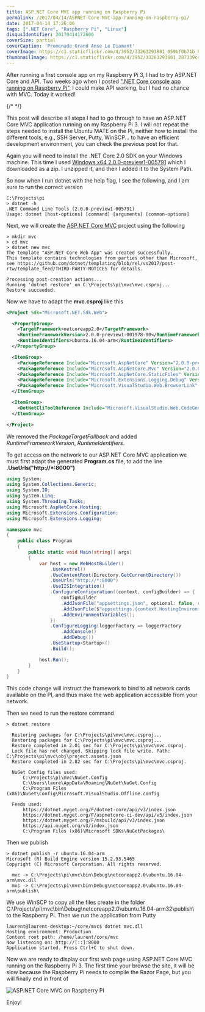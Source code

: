 ```yaml
---
title: ASP.NET Core MVC app running on Raspberry Pi
permalink: /2017/04/14/ASPNET-Core-MVC-app-running-on-raspberry-pi/
date: 2017-04-14 17:26:06
tags: [".NET Core", "Raspberry Pi", "Linux"]
disqusIdentifier: 20170414172606
coverSize: partial
coverCaption: 'Promenade Grand Anse Le Diamant'
coverImage: https://c1.staticflickr.com/4/3952/33263293801_059bf0b71b_h.jpg
thumbnailImage: https://c1.staticflickr.com/4/3952/33263293801_287339c443_q.jpg
---
```


After running a first console app on my Raspberry Pi 3, I had to try ASP.NET Core and API. Two weeks ago when I posted [".NET Core console app running on Raspberry Pi"](http://laurentkempe.com/2017/04/03/Dotnet-Core-app-running-on-raspberry-pi/), I could make API working, but I had no chance with MVC. Today it worked!

{/* <!-- more --> */}

This post will describe all steps I had to go through to have an ASP.NET Core MVC application running on my Raspberry Pi 3. I will not repeat the steps needed to install the Ubuntu MATE on the Pi, neither how to install the different tools, e.g., SSH Server, Putty, WinSCP... to have an efficient development environment, you can check the previous post for that.

Again you will need to install the .NET Core 2.0 SDK on your Windows machine. This time I used [Windows x64 2.0.0-preview1-005791](https://github.com/dotnet/cli/tree/master) which I downloaded as a zip. I unzipped it, and then I added it to the System Path.

So now when I run dotnet with the help flag, I see the following, and I am sure to run the correct version

```shell {data-file=dotnetHelp data-gist=38e29bb3942d167a252d13e56d8a45a9}
C:\Projects\pi
> dotnet -h
.NET Command Line Tools (2.0.0-preview1-005791)
Usage: dotnet [host-options] [command] [arguments] [common-options]
```

Next, we will create the [ASP.NET Core MVC](https://docs.microsoft.com/en-us/aspnet/core/) project using the following

```shell {data-file=createProject data-gist=38e29bb3942d167a252d13e56d8a45a9}
> mkdir mvc
> cd mvc
> dotnet new mvc
The template "ASP.NET Core Web App" was created successfully.
This template contains technologies from parties other than Microsoft, see https://github.com/dotnet/templating/blob/rel/vs2017/post-rtw/template_feed/THIRD-PARTY-NOTICES for details.

Processing post-creation actions...
Running 'dotnet restore' on C:\Projects\pi\mvc\mvc.csproj...
Restore succeeded.
```

Now we have to adapt the **mvc.csproj** like this

```xml {data-file=mvc.csproj data-gist=38e29bb3942d167a252d13e56d8a45a9}
<Project Sdk="Microsoft.NET.Sdk.Web">

  <PropertyGroup>
    <TargetFramework>netcoreapp2.0</TargetFramework>
    <RuntimeFrameworkVersion>2.0.0-preview1-001978-00</RuntimeFrameworkVersion>
    <RuntimeIdentifiers>ubuntu.16.04-arm</RuntimeIdentifiers>
  </PropertyGroup>

  <ItemGroup>
    <PackageReference Include="Microsoft.AspNetCore" Version="2.0.0-preview1-*" />
    <PackageReference Include="Microsoft.AspNetCore.Mvc" Version="2.0.0-preview1-*" />
    <PackageReference Include="Microsoft.AspNetCore.StaticFiles" Version="2.0.0-preview1-*" />
    <PackageReference Include="Microsoft.Extensions.Logging.Debug" Version="2.0.0-preview1-*" />
    <PackageReference Include="Microsoft.VisualStudio.Web.BrowserLink" Version="2.0.0-preview1-*" />
  </ItemGroup>

  <ItemGroup>
    <DotNetCliToolReference Include="Microsoft.VisualStudio.Web.CodeGeneration.Tools" Version="2.0.0-preview1-*" />
  </ItemGroup>

</Project>
```

We removed the *PackageTargetFallback* and added *RuntimeFrameworkVersion*, *RuntimeIdentifiers*.

To get access on the network to our ASP.NET Core MVC application we must first adapt the generated **Program.cs** file, to add the line **.UseUrls("http://*:8000")**

```csharp {data-file=Program.cs data-gist=38e29bb3942d167a252d13e56d8a45a9}
using System;
using System.Collections.Generic;
using System.IO;
using System.Linq;
using System.Threading.Tasks;
using Microsoft.AspNetCore.Hosting;
using Microsoft.Extensions.Configuration;
using Microsoft.Extensions.Logging;

namespace mvc
{
    public class Program
    {
        public static void Main(string[] args)
        {
            var host = new WebHostBuilder()
                .UseKestrel()
                .UseContentRoot(Directory.GetCurrentDirectory())
                .UseUrls("http://*:8000")
                .UseIISIntegration()
                .ConfigureConfiguration((context, configBuilder) => {
                    configBuilder
                    .AddJsonFile("appsettings.json", optional: false, reloadOnChange: true)
                    .AddJsonFile($"appsettings.{context.HostingEnvironment.EnvironmentName}.json", optional: true)
                    .AddEnvironmentVariables();
                })
                .ConfigureLogging(loggerFactory => loggerFactory
                    .AddConsole()
                    .AddDebug())
                .UseStartup<Startup>()
                .Build();

            host.Run();
        }
    }
}
```

This code change will instruct the framework to bind to all network cards available on the PI, and thus make the web application accessible from your network.

Then we need to run the restore command

```shell {data-file=dotnetRestore data-gist=38e29bb3942d167a252d13e56d8a45a9}
> dotnet restore

  Restoring packages for C:\Projects\pi\mvc\mvc.csproj...
  Restoring packages for C:\Projects\pi\mvc\mvc.csproj...
  Restore completed in 2.01 sec for C:\Projects\pi\mvc\mvc.csproj.
  Lock file has not changed. Skipping lock file write. Path: C:\Projects\pi\mvc\obj\project.assets.json
  Restore completed in 2.82 sec for C:\Projects\pi\mvc\mvc.csproj.

  NuGet Config files used:
      C:\Projects\pi\mvc\NuGet.Config
      C:\Users\laure\AppData\Roaming\NuGet\NuGet.Config
      C:\Program Files (x86)\NuGet\Config\Microsoft.VisualStudio.Offline.config

  Feeds used:
      https://dotnet.myget.org/F/dotnet-core/api/v3/index.json
      https://dotnet.myget.org/F/aspnetcore-ci-dev/api/v3/index.json
      https://dotnet.myget.org/F/msbuild/api/v3/index.json
      https://api.nuget.org/v3/index.json
      C:\Program Files (x86)\Microsoft SDKs\NuGetPackages\
```

Then we publish 

```shell {data-file=dotnetPublish data-gist=38e29bb3942d167a252d13e56d8a45a9}
> dotnet publish -r ubuntu.16.04-arm
Microsoft (R) Build Engine version 15.2.93.5465
Copyright (C) Microsoft Corporation. All rights reserved.

  mvc -> C:\Projects\pi\mvc\bin\Debug\netcoreapp2.0\ubuntu.16.04-arm\mvc.dll
  mvc -> C:\Projects\pi\mvc\bin\Debug\netcoreapp2.0\ubuntu.16.04-arm\publish\
```

We use WinSCP to copy all the files create in the folder C:\Projects\pi\mvc\bin\Debug\netcoreapp2.0\ubuntu.16.04-arm32\publish\ to the Raspberry Pi. Then we run the application from Putty

```shell {data-file=dotnetMVC data-gist=38e29bb3942d167a252d13e56d8a45a9}
laurent@laurent-desktop:~/core/mvc$ dotnet mvc.dll
Hosting environment: Production
Content root path: /home/laurent/core/mvc
Now listening on: http://[::]:8000
Application started. Press Ctrl+C to shut down.
```

Now we are ready to display our first web page using ASP.NET Core MVC running on the Raspberry Pi 3. The first time your browse the site, it will be slow because the Raspberry Pi needs to compile the Razor Page, but you will finally end in front of

![ASP.NET Core MVC on Raspberry PI](https://c1.staticflickr.com/3/2818/33902220761_b539cfd3fa_o.png)

Enjoy!
